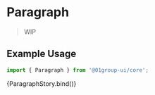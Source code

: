 
<Meta
  title="Components/Typography/Paragraph"
  component={[Paragraph]}
  argTypes={{}}
/>


# Paragraph

> WIP

## Example Usage

```jsx
import { Paragraph } from '@01group-ui/core';
```

<Canvas columns={2} withSource="close">
  <Story name="Paragraph">{ParagraphStory.bind()}</Story>
</Canvas>

<ArgsTable of={Paragraph} />
